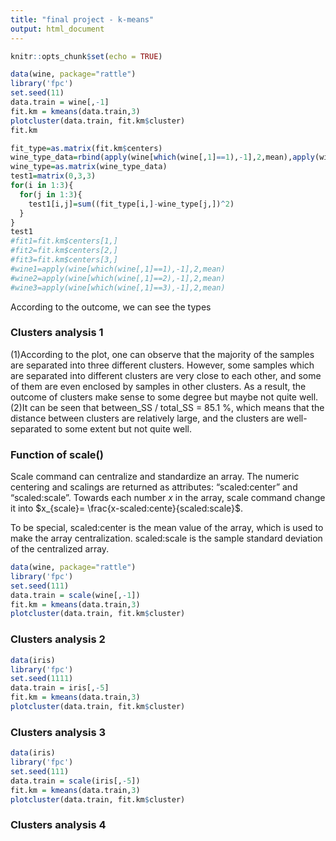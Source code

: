 ```yaml
---
title: "final project - k-means"
output: html_document
---
```


```r
knitr::opts_chunk$set(echo = TRUE)
```

```r
data(wine, package="rattle")
library('fpc')
set.seed(11)
data.train = wine[,-1]
fit.km = kmeans(data.train,3)
plotcluster(data.train, fit.km$cluster)
fit.km
```

```r
fit_type=as.matrix(fit.km$centers)
wine_type_data=rbind(apply(wine[which(wine[,1]==1),-1],2,mean),apply(wine[which(wine[,1]==2),-1],2,mean),apply(wine[which(wine[,1]==3),-1],2,mean))
wine_type=as.matrix(wine_type_data)
test1=matrix(0,3,3)
for(i in 1:3){
  for(j in 1:3){
    test1[i,j]=sum((fit_type[i,]-wine_type[j,])^2)
  }
}
test1
#fit1=fit.km$centers[1,]
#fit2=fit.km$centers[2,]
#fit3=fit.km$centers[3,]
#wine1=apply(wine[which(wine[,1]==1),-1],2,mean)
#wine2=apply(wine[which(wine[,1]==2),-1],2,mean)
#wine3=apply(wine[which(wine[,1]==3),-1],2,mean)
```

According to the outcome, we can see the types 

### Clusters analysis 1
(1)According to the plot, one can observe that the majority of the samples are separated into three different clusters. However, some samples which are separated into different clusters are very close to each other, and some of them are even enclosed by samples in other clusters. As a result, the outcome of clusters make sense to some degree but maybe not quite well.
(2)It can be seen that between_SS / total_SS =  85.1 %, which means that the distance between clusters are relatively large, and the clusters are well-separated to some extent but not quite well.

### Function of scale()
Scale command can centralize and standardize an array. The numeric centering and scalings are returned as attributes: "scaled:center" and "scaled:scale". Towards each number $x$ in the array, scale command change it into $x_{scale}= \frac{x-scaled:cente}{scaled:scale}$.

To be special, scaled:center is the mean value of the array, which is used to make the array centralization. scaled:scale is the sample standard deviation of the centralized array.

```r
data(wine, package="rattle")
library('fpc')
set.seed(111)
data.train = scale(wine[,-1])
fit.km = kmeans(data.train,3)
plotcluster(data.train, fit.km$cluster)

```

### Clusters analysis 2

```r
data(iris)
library('fpc')
set.seed(1111)
data.train = iris[,-5]
fit.km = kmeans(data.train,3)
plotcluster(data.train, fit.km$cluster)

```

### Clusters analysis 3


```r
data(iris)
library('fpc')
set.seed(111)
data.train = scale(iris[,-5])
fit.km = kmeans(data.train,3)
plotcluster(data.train, fit.km$cluster)

```

### Clusters analysis 4








